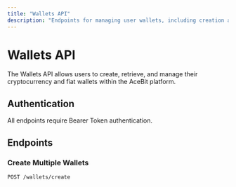 ```yaml
---
title: "Wallets API"
description: "Endpoints for managing user wallets, including creation and retrieval."
---
```


# Wallets API

The Wallets API allows users to create, retrieve, and manage their cryptocurrency and fiat wallets within the AceBit platform.

## Authentication

All endpoints require Bearer Token authentication.

## Endpoints

### Create Multiple Wallets

```http
POST /wallets/create
